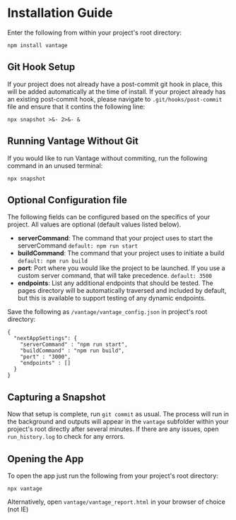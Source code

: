# Installation Guide

Enter the following from within your project's root directory:
```
npm install vantage
```

## Git Hook Setup 
If your project does not already have a post-commit git hook in place, this will be added automatically at the time of install.  If your project already has an existing post-commit hook, please navigate to `.git/hooks/post-commit` file and ensure that it contins the following line:

```
npx snapshot >&- 2>&- &
```

## Running Vantage Without Git
If you would like to run Vantage without commiting, run the following command in an unused terminal:

```
npx snapshot
```

## Optional Configuration file
The following fields can be configured based on the specifics of your project.  All values are optional (default values listed below).
* **serverCommand**: The command that your project uses to start the serverCommand ```default: npm run start```
* **buildCommand**: The command that your project uses to initiate a build ```default: npm run build```
* **port**: Port where you would like the project to be launched.  If you use a custom server command, that will take precedence.  ```default: 3500```
* **endpoints**: List any additional endpoints that should be tested.  The pages directory will be automatically traversed and included by default, but this is available to support testing of any dynamic endpoints.

Save the following as ```/vantage/vantage_config.json``` in project's root directory:
```
{
  "nextAppSettings": {
    "serverCommand" : "npm run start",
    "buildCommand" : "npm run build",
    "port" : "3000",
    "endpoints" : []
  }
}
```

## Capturing a Snapshot
Now that setup is complete, run ```git commit``` as usual.  The process will run in the background and outputs  will appear in the ```vantage``` subfolder within your project's root directly after several minutes.  If there are any issues, open ```run_history.log``` to check for any errors.

## Opening the App
To open the app just run the following from your project's root directory:
```
npx vantage
```
Alternatively, open `vantage/vantage_report.html` in your browser of choice (not IE)